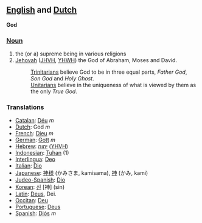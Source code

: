 ==[[English]] and [[Dutch]]==

'''God'''

===[[Noun]]===

#the (or a) supreme being in various religions
#[[Jehovah]] ([[JHVH]], [[YHWH]]) the God of Abraham, Moses and David.
#:[[Trinitarian]]s believe God to be in three equal parts, ''Father God'', ''Son God'' and ''Holy Ghost''.
#:[[Unitarian]]s believe in the uniqueness of what is viewed by them as the only ''True God''.

===Translations===
*[[Catalan]]: [[Déu]] ''m''
*[[Dutch]]: God ''m''
*[[French]]: [[Dieu]] ''m''
*[[German]]: [[Gott]] ''m''
*[[Hebrew]]: [[יהוה]] ([[YHVH]])
*[[Indonesian]]: [[Tuhan]] (1)
*[[Interlingua]]: [[Deo]]
*[[Italian]]: [[Dio]]
*[[Japanese]]: [[神様]] (かみさま, kamisama), [[神]] (かみ, kami)
*[[Judeo-Spanish]]: [[Dio]]
*[[Korean]]: [[신]] [神] (sin)
*[[Latin]]: [[Deus]], Dei.
*[[Occitan]]: [[Deu]]
*[[Portuguese]]: [[Deus]]
*[[Spanish]]: [[Diós]] ''m''